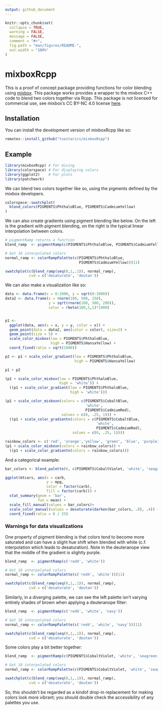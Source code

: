 ```yaml
---
output: github_document
---
```


<!-- README.md is generated from README.Rmd. Please edit that file -->

```r
knitr::opts_chunk$set(
  collapse = TRUE,
  warning = FALSE,
  message = FALSE,
  comment = "#>",
  fig.path = "man/figures/README-",
  out.width = "100%"
)
```

# mixboxRcpp

This is a proof of concept package providing functions for color blending using
[mixbox](https://github.com/scrtwpns/mixbox).
This package works provides a wrapper to the mixbox C++ code to blend two colors
together via Rcpp.
This package is not licensed for commercial use, see mixbox's  CC BY-NC 4.0 license
[here](https://github.com/scrtwpns/mixbox?tab=License-1-ov-file#readme).

## Installation

You can install the development version of mixboxRcpp like so:

``` r
remotes::install_github("tsostarics/mixboxRcpp")
```

## Example

```r
library(mixboxRcpp) # For mixing
library(colorspace) # For displaying colors
library(ggplot2)    # For plots
library(patchwork)
```

We can blend two colors together like so, using the pigments defined by the
mixbox developers.

```r
colorspace::swatchplot(
  blend_colors(PIGMENTS$PhthaloBlue, PIGMENTS$CadmiumYellow)
)
```

We can also create gradients using pigment blending like below.
On the left is the gradient with pigment blending, on the right is the
typical linear interpolation between colors.

```r
# pigmentRamp returns a function
blend_ramp  <- pigmentRamp(c(PIGMENTS$PhthaloBlue, PIGMENTS$CadmiumYellow))

# Get 10 interpolated colors
normal_ramp <- colorRampPalette(c(PIGMENTS$PhthaloBlue, 
                                  PIGMENTS$CadmiumYellow))(11)

swatchplot(c(blend_ramp(seq(0,1,.1)), normal_ramp), 
           cvd = c('desaturate', 'deutan'))
```

We can also make a visualization like so:

```r
data <- data.frame(x = 0:1000, y = sqrt(0:1000))
data2 <- data.frame(x = rnorm(100, 500, 150),
                    y = sqrt(rnorm(100, 500, 200)),
                    color = rbeta(100,1,1)*1000)


p1 <- 
  ggplot(data, aes(x = x, y = y, color = x)) +
  geom_point(data = data2, aes(color = color), size=2) +
  geom_point(size = 5) +
  scale_color_mixbox(low = PIGMENTS$PhthaloBlue,
                     high = PIGMENTS$HansaYellow) +
  coord_fixed(ratio = sqrt(1000))

p2 <- p1 + scale_color_gradient(low = PIGMENTS$PhthaloBlue,
                                high = PIGMENTS$HansaYellow)

p1 + p2
```


```r
(p1 + scale_color_mixbox(low = PIGMENTS$PhthaloBlue,
                         high = 'white')) +
  ((p1 + scale_color_gradient(low = PIGMENTS$PhthaloBlue,
                              high = 'white')))
```

```r
(p1 + scale_color_mixboxn(colors = c(PIGMENTS$CobaltBlue,
                                     'white',
                                     PIGMENTS$CadmiumRed),
                          values = c(0, .25, 1))) +
  ((p1 + scale_color_gradientn(colors = c(PIGMENTS$CobaltBlue,
                                          'white',
                                          PIGMENTS$CadmiumRed),
                               values = c(0, .25, 1))))
```


```r
rainbow_colors <- c('red', 'orange','yellow', 'green', 'blue', 'purple3')
(p1 + scale_color_mixboxn(colors = rainbow_colors)) +
  ((p1 + scale_color_gradientn(colors = rainbow_colors)))
```

And a categorical example:

```r
bar_colors <- blend_palette(6, c(PIGMENTS$CobaltViolet, 'white', 'seagreen'))

ggplot(mtcars, aes(x = carb, 
                   y = mpg, 
                   color = factor(carb),
                   fill = factor(carb))) +
  stat_summary(geom = 'bar',
               fun = mean) +
  scale_fill_manual(values = bar_colors)+
  scale_color_manual(values = desaturate(darken(bar_colors, .8), .4)) +
  coord_fixed(ratio = 8 / 25)
```




### Warnings for data visualizations

One property of pigment blending is that colors tend to become more saturated
and can have a slight hue shift when blended with white (c.f. interpolation 
which leads to desaturation).
Note in the deuteranope view that the middle of the gradient is slightly
purple.

```r
blend_ramp  <- pigmentRamp(c('red4', 'white'))

# Get 10 interpolated colors
normal_ramp <- colorRampPalette(c('red4', 'white'))(11)

swatchplot(c(blend_ramp(seq(0,1,.1)), normal_ramp), 
           cvd = c('desaturate', 'deutan'))
```

Similarly, in a diverging palette, we can see the left palette isn't varying
entirely shades of brown when applying a deuteranope filter:

```r
blend_ramp  <- pigmentRamp(c('red4', 'white', 'navy'))

# Get 10 interpolated colors
normal_ramp <- colorRampPalette(c('red4', 'white', 'navy'))(11)

swatchplot(c(blend_ramp(seq(0,1,.1)), normal_ramp), 
           cvd = c('desaturate', 'deutan'))
```

Some colors play a bit better together:

```r
blend_ramp  <- pigmentRamp(c(PIGMENTS$CobaltViolet, 'white', 'seagreen'))

# Get 10 interpolated colors
normal_ramp <- colorRampPalette(c(PIGMENTS$CobaltViolet, 'white', 'seagreen'))(11)

swatchplot(c(blend_ramp(seq(0,1,.1)), normal_ramp), 
           cvd = c('desaturate', 'deutan'))
```

So, this shouldn't be regarded as a kindof  drop-in replacement for making 
colors look more vibrant; you should double check the accessibility of any
palettes you use.
